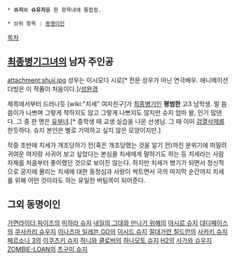  * '''슈지'''와 '''슈유지'''를 한 항목내에 통합함.

 * 상위 항목 : [[동명이인]]

[[목차]]
== [[최종병기그녀]]의 남자 주인공 ==

attachment:shuji.jpg
성우는 이시모다 시로[* 전문 성우가 아닌 연극배우. 애니메이션 더빙은 이 작품이 처음이다.]/[[성완경]]

제목에서부터 드러나듯 [wiki:"치세" 여자친구]가 [[최종병기]]인 '''평범한''' 고3 남학생. 말 씀씀이가 나쁘며 그렇게 착하지도 않고 그렇게 나쁘지도 않지만 슈지 엄마 왈, 인기 많댄다. 그 중 한 명은 [[유부녀]].[* 중학생 때 교생 실습을 나온 선생님. 그 때 이미 [[검열삭제]]를 한듯하다. 슈지 본인은 별로 기억하고 싶지 않은 모양이지만.]

작중 초반에 치세가 개조당하기 전(혹은 개조당했는 것을 알기 전)까진 분위기에 떠밀려 귀여운 여자랑 사귀어 보고 싶었다는 본심을 치세에게 말하기도 하는 등 치세라는 사람 자체를 처음부터 좋아했던 것으로 보이진 않는다. 하지만 치세가 병기가 되면서 정신적으로 궁지에 몰리는 치세에 대한 동정심과 사랑이 싹트면서 극의 마지막 순간까지 치세를 위해 어떤 것이라도 하는 유일한 버팀목이 되어준다.

== 그외 동명이인 ==
[[가면라이더 파이즈]]의 [[미하라 슈지]]
[[내일의 그대와 만나기 위해]]의 [[야시로 슈지]]
[[대디페이스]]의 [[쿠사카리 슈우지]]
[[이나즈마 일레븐 GO]]의 [[이시드 슈지]]
[[절대가련 칠드런]]의 [[사카키 슈지]]
[[페르소나 3]]의 [[이쿠츠키 슈지]]
[[허니와 클로버]]의 [[하나모토 슈지]]
[[H2]]의 [[사가와 슈우지]]
[[ZOMBIE-LOAN]]의 [[츠구미 슈지]]
